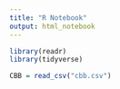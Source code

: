 ```yaml
---
title: "R Notebook"
output: html_notebook
---
```


```r
library(readr)
library(tidyverse)
```

```r
CBB = read_csv("cbb.csv")
```

